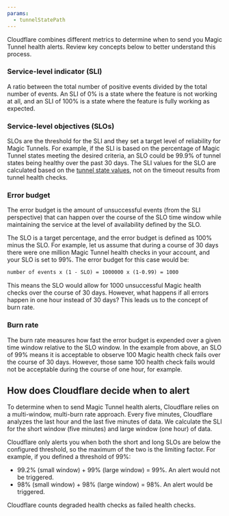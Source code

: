 ```yaml
---
params:
  - tunnelStatePath
---
```


Cloudflare combines different metrics to determine when to send you Magic Tunnel health alerts. Review key concepts below to better understand this process.

### Service-level indicator (SLI)

A ratio between the total number of positive events divided by the total number of events. An SLI of 0% is a state where the feature is not working at all, and an SLI of 100% is a state where the feature is fully working as expected.

### Service-level objectives (SLOs)

SLOs are the threshold for the SLI and they set a target level of reliability for Magic Tunnels. For example, if the SLI is based on the percentage of Magic Tunnel states meeting the desired criteria, an SLO could be 99.9% of tunnel states being healthy over the past 30 days. The SLI values for the SLO are calculated based on the <a href={props.tunnelStatePath}>tunnel state values</a>, not on the timeout results from tunnel health checks.

### Error budget

The error budget is the amount of unsuccessful events (from the SLI perspective) that can happen over the course of the SLO time window while maintaining the service at the level of availability defined by the SLO.

The SLO is a target percentage, and the error budget is defined as 100% minus the SLO. For example, let us assume that during a course of 30 days there were one million Magic Tunnel health checks in your account, and your SLO is set to 99%. The error budget for this case would be:

```txt
number of events x (1 - SLO) = 1000000 x (1-0.99) = 1000
```

This means the SLO would allow for 1000 unsuccessful Magic health checks over the course of 30 days. However, what happens if all errors happen in one hour instead of 30 days? This leads us to the concept of burn rate.

### Burn rate

The burn rate measures how fast the error budget is expended over a given time window relative to the SLO window. In the example from above, an SLO of 99% means it is acceptable to observe 100 Magic health check fails over the course of 30 days. However, those same 100 health check fails would not be acceptable during the course of one hour, for example.

## How does Cloudflare decide when to alert

To determine when to send Magic Tunnel health alerts, Cloudflare relies on a multi-window, multi-burn rate approach. Every five minutes, Cloudflare analyzes the last hour and the last five minutes of data. We calculate the SLI for the short window (five minutes) and large window (one hour) of data.

Cloudflare only alerts you when both the short and long SLOs are below the configured threshold, so the maximum of the two is the limiting factor. For example, if you defined a threshold of 99%:

- 99.2% (small window) + 99% (large window) = 99%. An alert would not be triggered.
- 98% (small window) + 98% (large window) = 98%. An alert would be triggered.

Cloudflare counts degraded health checks as failed health checks.

